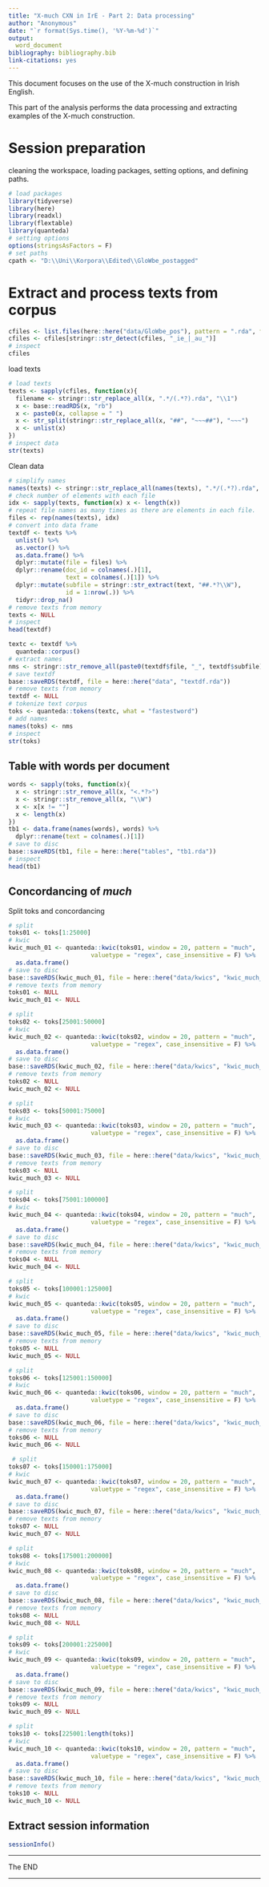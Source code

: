 ```yaml
---
title: "X-much CXN in IrE - Part 2: Data processing"
author: "Anonymous"
date: "`r format(Sys.time(), '%Y-%m-%d')`"
output:
  word_document
bibliography: bibliography.bib
link-citations: yes
---
```


This document focuses on the use of the X-much construction in Irish English. 

This part of the analysis performs the data processing and extracting examples of the X-much construction.

# Session preparation

cleaning the workspace, loading packages, setting options, and defining paths.

```r
# load packages
library(tidyverse)
library(here)
library(readxl)
library(flextable)
library(quanteda)
# setting options
options(stringsAsFactors = F)
# set paths
cpath <- "D:\\Uni\\Korpora\\Edited\\GloWbe_postagged"
```

# Extract and process texts from corpus


```r
cfiles <- list.files(here::here("data/GloWbe_pos"), pattern = ".rda", full.names = T)
cfiles <- cfiles[stringr::str_detect(cfiles, "_ie_|_au_")]
# inspect
cfiles
```

load texts

```r
# load texts
texts <- sapply(cfiles, function(x){
  filename <- stringr::str_replace_all(x, ".*/(.*?).rda", "\\1")
  x <- base::readRDS(x, "rb")
  x <- paste0(x, collapse = " ")
  x <- str_split(stringr::str_replace_all(x, "##", "~~~##"), "~~~")
  x <- unlist(x)
})
# inspect data
str(texts)
```

Clean data

```r
# simplify names
names(texts) <- stringr::str_replace_all(names(texts), ".*/(.*?).rda", "\\1")
# check number of elements with each file
idx <- sapply(texts, function(x) x <- length(x))
# repeat file names as many times as there are elements in each file.
files <- rep(names(texts), idx)
# convert into data frame
textdf <- texts %>%
  unlist() %>%
  as.vector() %>%
  as.data.frame() %>%
  dplyr::mutate(file = files) %>%
  dplyr::rename(doc_id = colnames(.)[1],
                text = colnames(.)[1]) %>%
  dplyr::mutate(subfile = stringr::str_extract(text, "##.*?\\W"),
                id = 1:nrow(.)) %>%
  tidyr::drop_na()
# remove texts from memory
texts <- NULL
# inspect
head(textdf)
```




```r
textc <- textdf %>%
  quanteda::corpus()
# extract names
nms <- stringr::str_remove_all(paste0(textdf$file, "_", textdf$subfile), "/")
# save textdf
base::saveRDS(textdf, file = here::here("data", "textdf.rda"))
# remove texts from memory
textdf <- NULL
# tokenize text corpus
toks <- quanteda::tokens(textc, what = "fastestword")
# add names 
names(toks) <- nms
# inspect
str(toks)
```

## Table with words per document

```r
words <- sapply(toks, function(x){
  x <- stringr::str_remove_all(x, "<.*?>")
  x <- stringr::str_remove_all(x, "\\W")
  x <- x[x != ""]
  x <- length(x)
})
tb1 <- data.frame(names(words), words) %>%
  dplyr::rename(text = colnames(.)[1])
# save to disc
base::saveRDS(tb1, file = here::here("tables", "tb1.rda"))
# inspect
head(tb1)
```


## Concordancing of *much*

Split toks and concordancing

```r
# split
toks01 <- toks[1:25000]
# kwic
kwic_much_01 <- quanteda::kwic(toks01, window = 20, pattern = "much",
                       valuetype = "regex", case_insensitive = F) %>%
  as.data.frame()
# save to disc
base::saveRDS(kwic_much_01, file = here::here("data/kwics", "kwic_much_01.rda"))
# remove texts from memory
toks01 <- NULL
kwic_much_01 <- NULL
```

```r
# split
toks02 <- toks[25001:50000]
# kwic
kwic_much_02 <- quanteda::kwic(toks02, window = 20, pattern = "much",
                       valuetype = "regex", case_insensitive = F) %>%
  as.data.frame()
# save to disc
base::saveRDS(kwic_much_02, file = here::here("data/kwics", "kwic_much_02.rda"))
# remove texts from memory
toks02 <- NULL
kwic_much_02 <- NULL
```

```r
# split
toks03 <- toks[50001:75000]
# kwic
kwic_much_03 <- quanteda::kwic(toks03, window = 20, pattern = "much",
                       valuetype = "regex", case_insensitive = F) %>%
  as.data.frame()
# save to disc
base::saveRDS(kwic_much_03, file = here::here("data/kwics", "kwic_much_03.rda"))
# remove texts from memory
toks03 <- NULL
kwic_much_03 <- NULL
```

```r
# split
toks04 <- toks[75001:100000]
# kwic
kwic_much_04 <- quanteda::kwic(toks04, window = 20, pattern = "much",
                       valuetype = "regex", case_insensitive = F) %>%
  as.data.frame()
# save to disc
base::saveRDS(kwic_much_04, file = here::here("data/kwics", "kwic_much_04.rda"))
# remove texts from memory
toks04 <- NULL
kwic_much_04 <- NULL
```

```r
# split
toks05 <- toks[100001:125000]
# kwic
kwic_much_05 <- quanteda::kwic(toks05, window = 20, pattern = "much",
                       valuetype = "regex", case_insensitive = F) %>%
  as.data.frame()
# save to disc
base::saveRDS(kwic_much_05, file = here::here("data/kwics", "kwic_much_05.rda"))
# remove texts from memory
toks05 <- NULL
kwic_much_05 <- NULL
```

```r
# split
toks06 <- toks[125001:150000]
# kwic
kwic_much_06 <- quanteda::kwic(toks06, window = 20, pattern = "much",
                       valuetype = "regex", case_insensitive = F) %>%
  as.data.frame()
# save to disc
base::saveRDS(kwic_much_06, file = here::here("data/kwics", "kwic_much_06.rda"))
# remove texts from memory
toks06 <- NULL
kwic_much_06 <- NULL
```

```r
 # split
toks07 <- toks[150001:175000]
# kwic
kwic_much_07 <- quanteda::kwic(toks07, window = 20, pattern = "much",
                       valuetype = "regex", case_insensitive = F) %>%
  as.data.frame()
# save to disc
base::saveRDS(kwic_much_07, file = here::here("data/kwics", "kwic_much_07.rda"))
# remove texts from memory
toks07 <- NULL
kwic_much_07 <- NULL
```

```r
# split 
toks08 <- toks[175001:200000]
# kwic
kwic_much_08 <- quanteda::kwic(toks08, window = 20, pattern = "much",
                       valuetype = "regex", case_insensitive = F) %>%
  as.data.frame()
# save to disc
base::saveRDS(kwic_much_08, file = here::here("data/kwics", "kwic_much_08.rda"))
# remove texts from memory
toks08 <- NULL
kwic_much_08 <- NULL
```

```r
# split
toks09 <- toks[200001:225000]
# kwic
kwic_much_09 <- quanteda::kwic(toks09, window = 20, pattern = "much",
                       valuetype = "regex", case_insensitive = F) %>%
  as.data.frame()
# save to disc
base::saveRDS(kwic_much_09, file = here::here("data/kwics", "kwic_much_09.rda"))
# remove texts from memory
toks09 <- NULL
kwic_much_09 <- NULL
```

```r
# split
toks10 <- toks[225001:length(toks)]
# kwic
kwic_much_10 <- quanteda::kwic(toks10, window = 20, pattern = "much",
                       valuetype = "regex", case_insensitive = F) %>%
  as.data.frame()
# save to disc
base::saveRDS(kwic_much_10, file = here::here("data/kwics", "kwic_much_10.rda"))
# remove texts from memory
toks10 <- NULL
kwic_much_10 <- NULL
```

## Extract session information{-}

```r
sessionInfo()
```


***

The END

***

